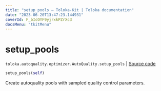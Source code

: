 ```yaml
---
title: "setup_pools — Toloka-Kit | Toloka documentation"
date: "2023-06-20T13:47:23.144931"
coverId: F_bIcOYF9yjrxkPZrXc3
docsMenu: "tkitMenu"
---
```


# setup_pools

`toloka.autoquality.optimizer.AutoQuality.setup_pools` | [Source code](https://github.com/Toloka/toloka-kit/blob/v1.2.0/src/autoquality/optimizer.py#L275)

```python
setup_pools(self)
```

Create autoquality pools with sampled quality control parameters.